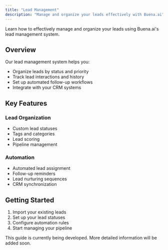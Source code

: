 ```yaml
---
title: "Lead Management"
description: "Manage and organize your leads effectively with Buena.ai"
---
```


Learn how to effectively manage and organize your leads using Buena.ai's lead management system.

## Overview

Our lead management system helps you:

- Organize leads by status and priority
- Track lead interactions and history
- Set up automated follow-up workflows
- Integrate with your CRM systems

## Key Features

### Lead Organization

- Custom lead statuses
- Tags and categories
- Lead scoring
- Pipeline management

### Automation

- Automated lead assignment
- Follow-up reminders
- Lead nurturing sequences
- CRM synchronization

## Getting Started

1. Import your existing leads
2. Set up your lead statuses
3. Configure automation rules
4. Start managing your pipeline

<Info>
  This guide is currently being developed. More detailed information will be
  added soon.
</Info>
